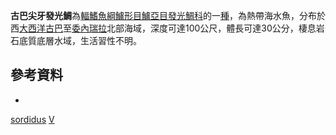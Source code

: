 {{Speciesbox
| taxon = Verilus sordidus
| binomial_authority = [[Poey|Poey]], 1860
| status = NE
| status_system = IUCN3.1
}}

'''古巴尖牙發光鯛'''為[[輻鰭魚綱|輻鰭魚綱]][[鱸形目|鱸形目]][[鱸亞目|鱸亞目]][[發光鯛科|發光鯛科]]的一[[種|種]]，為熱帶海水魚，分布於西[[大西洋|大西洋]][[古巴|古巴]]至[[委內瑞拉|委內瑞拉]]北部海域，深度可達100公尺，體長可達30公分，棲息岩石底質底層水域，生活習性不明。

==參考資料==
*{{FishBase_species|genus=Verilus |species=sordidus |year=2016|month=8}}

{{鱸形目小作品}}
{{Taxonbar}}
[[Category:尖牙發光鯛屬|sordidus]]
[[Category:1860年描述的魚類|V]]